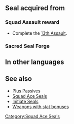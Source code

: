 {{Passive
|type=S
|exclusive=0
|1name=Squad Ace M 1
|1tagid=SID_第13迷宮の覇者1
|1effect=Grants Res+1.
|1cost=30
|1next=-
|2name=Squad Ace M 2
|2tagid=SID_第13迷宮の覇者2
|2effect=Grants Res+2.
|2cost=60
|2next=-
|3name=Squad Ace M 3
|3tagid=SID_第13迷宮の覇者3
|3effect=Grants Res+3.
|3cost=120
|statModifiers1=0,0,0,0,1
|statModifiers2=0,0,0,0,2
|alt1name=Squad Ace C 1
|alt2name=Squad Ace C 2
|alt3name=Squad Ace C 3
|statModifiers3=0,0,0,0,3
|canUseMove={{MoveList|all}}
|canUseWeapon={{WeaponList|all}}
|properties=
}}
==Seal acquired from==
===Squad Assault reward===
* Complete the [[13th Assault]].
===Sacred Seal Forge===
{{SealCosts
|seals=Squad Ace M 1;Squad Ace M 2;Squad Ace M 3
|badgeColor=Transparent
|costs1=-
|costs2=60;200;50
|costs3=400;1000;100
}}
==In other languages==
{{OtherLanguages
|japanese=第１３迷宮の覇者
|german=Überfall-Ass M
|spanishEU=As del asalto M
|spanishLA=As del asalto M
|french=Assaut réussi M
|italian=Asso squadra M
|chineseTW=第１３迷宮的霸王
|portuguese=Esquadrão ás M
}}
==See also==
* [[Plus Passives]]
* [[Squad Ace Seals]]
* [[Initiate Seals]]
* [[:Category:Weapons with stat bonuses|Weapons with stat bonuses]]
{{Seals Navbox}}
[[Category:Squad Ace Seals]]